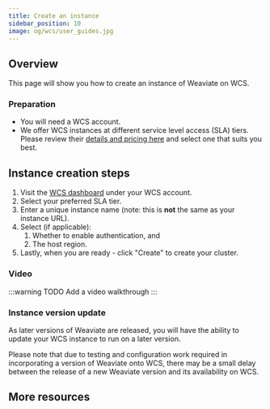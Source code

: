 ```yaml
---
title: Create an instance
sidebar_position: 10
image: og/wcs/user_guides.jpg
---
```


## Overview

This page will show you how to create an instance of Weaviate on WCS.

### Preparation

- You will need a WCS account.
- We offer WCS instances at different service level access (SLA) tiers. Please review their [details and pricing here](../pricing.mdx) and select one that suits you best.

## Instance creation steps

1. Visit the [WCS dashboard](https://console.weaviate.cloud/dashboard) under your WCS account.
1. Select your preferred SLA tier.
1. Enter a unique instance name (note: this is **not** the same as your instance URL).
1. Select (if applicable):
    1. Whether to enable authentication, and
    1. The host region.
1. Lastly, when you are ready - click "Create" to create your cluster.

### Video

:::warning TODO
Add a video walkthrough
:::

### Instance version update

As later versions of Weaviate are released, you will have the ability to update your WCS instance to run on a later version.

Please note that due to testing and configuration work required in incorporating a version of Weaviate onto WCS, there may be a small delay between the release of a new Weaviate version and its availability on WCS.

## More resources


<WCSDocsMoreResources />